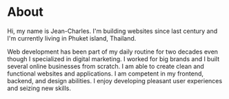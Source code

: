 # About

Hi, my name is Jean-Charles. I'm building websites since last century and I'm currently living in Phuket island, Thailand.

Web development has been part of my daily routine for two decades even though I specialized in digital marketing. I worked for big brands and I built several online businesses from scratch. I am able to create clean and functional websites and applications. I am competent in my frontend, backend, and design abilities. I enjoy developing pleasant user experiences and seizing new skills.
